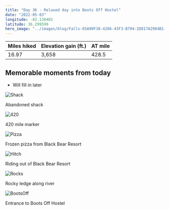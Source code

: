 ```yaml
---
title: "Day 36 - Relaxed day into Boots Off Hostel"
date: "2022-05-03"
longitude: -82.130402
latitude: 36.299599
hero_image: "../images/blog/Falls-65A99F38-4266-43F3-B794-2D817A2984B1-20220515131035.png"
---
```


| Miles hiked | Elevation gain (ft.) | AT mile |
| ----------- | -------------- | -------- |
| 16.97 | 3,658 | 428.5 |

## Memorable moments from today
- Will fill in later

![Shack](../images/blog/Shack-65A99F38-4266-43F3-B794-2D817A2984B1-20220515131329.png)

<figcaption>Abandoned shack</figcaption>

![420](../images/blog/420-65A99F38-4266-43F3-B794-2D817A2984B1-20220515131348.png)

<figcaption>420 mile marker</figcaption>

![Pizza](../images/blog/Pizza-65A99F38-4266-43F3-B794-2D817A2984B1-20220515131358.png)

<figcaption>Frozen pizza from Black Bear Resort</figcaption>

![Hitch](../images/blog/Hitch-65A99F38-4266-43F3-B794-2D817A2984B1-20220515131409.png)

<figcaption>Riding out of Black Bear Resort</figcaption>

![Rocks](../images/blog/Rocks-65A99F38-4266-43F3-B794-2D817A2984B1-20220515131419.png)

<figcaption>Rocky ledge along river</figcaption>

![BootsOff](../images/blog/BootsOff-65A99F38-4266-43F3-B794-2D817A2984B1-20220515131438.png)

<figcaption>Entrance to Boots Off Hostel</figcaption>
